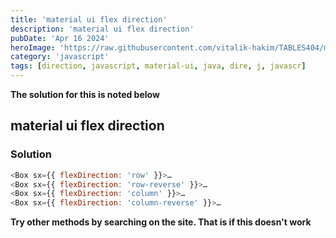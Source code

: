 ```yaml
---
title: 'material ui flex direction'
description: 'material ui flex direction'
pubDate: 'Apr 16 2024'
heroImage: 'https://raw.githubusercontent.com/vitalik-hakim/TABLES404/main/error_b/JavaScript.png'
category: 'javascript'
tags: [direction, javascript, material-ui, java, dire, j, javascr]
---
```


**The solution for this is noted below**

## material ui flex direction

### Solution

```javascript
<Box sx={{ flexDirection: 'row' }}>…
<Box sx={{ flexDirection: 'row-reverse' }}>…
<Box sx={{ flexDirection: 'column' }}>…
<Box sx={{ flexDirection: 'column-reverse' }}>…
```

**Try other methods by searching on the site. That is if this doesn't work**
